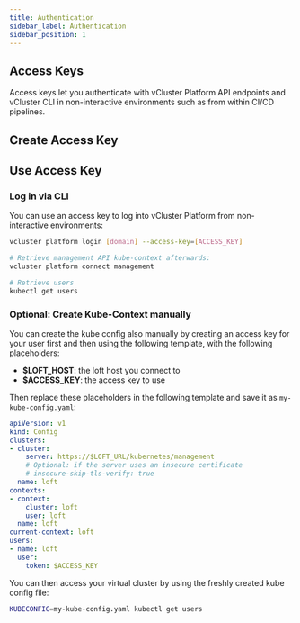 ```yaml
---
title: Authentication
sidebar_label: Authentication
sidebar_position: 1
---
```



## Access Keys

Access keys let you authenticate with vCluster Platform API endpoints and vCluster CLI in non-interactive environments such as from within CI/CD pipelines.


## Create Access Key

<PartialAccessKeyCreateUI/>


## Use Access Key

### Log in via CLI

You can use an access key to log into vCluster Platform from non-interactive environments:
```bash
vcluster platform login [domain] --access-key=[ACCESS_KEY]

# Retrieve management API kube-context afterwards:
vcluster platform connect management

# Retrieve users
kubectl get users
```

### Optional: Create Kube-Context manually

You can create the kube config also manually by creating an access key for
your user first and then using the following template, with the following placeholders:

* **$LOFT_HOST**: the loft host you connect to
* **$ACCESS_KEY**: the access key to use

Then replace these placeholders in the following template and save it as `my-kube-config.yaml`:

```yaml
apiVersion: v1
kind: Config
clusters:
- cluster:
    server: https://$LOFT_URL/kubernetes/management
    # Optional: if the server uses an insecure certificate
    # insecure-skip-tls-verify: true
  name: loft
contexts:
- context:
    cluster: loft
    user: loft
  name: loft
current-context: loft
users:
- name: loft
  user:
    token: $ACCESS_KEY
```

You can then access your virtual cluster by using the freshly created kube config file:
```bash
KUBECONFIG=my-kube-config.yaml kubectl get users
```
